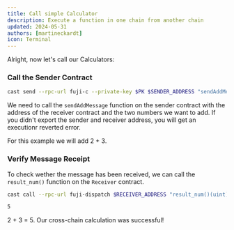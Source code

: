 ```yaml
---
title: Call simple Calculator
description: Execute a function in one chain from another chain
updated: 2024-05-31
authors: [martineckardt]
icon: Terminal
---
```



Alright, now let's call our Calculators:

<Steps>
<Step>

### Call the Sender Contract

```bash 
cast send --rpc-url fuji-c --private-key $PK $SENDER_ADDRESS "sendAddMessage(address, uint256, uint256)" $RECEIVER_ADDRESS 2 3
```

We need to call the `sendAddMessage` function on the sender contract with the address of the receiver contract and the two numbers we want to add. If you didn't export the sender and receiver address, you will get an executionr reverted error.

For this example we will add 2 + 3.

</Step>
<Step>

### Verify Message Receipt

To check wether the message has been received, we can call the `result_num()` function on the `Receiver` contract. 

```bash
cast call --rpc-url fuji-dispatch $RECEIVER_ADDRESS "result_num()(uint)"
```

```bash
5
```
2 + 3 = 5. Our cross-chain calculation was successful!
</Step>
</Steps>
